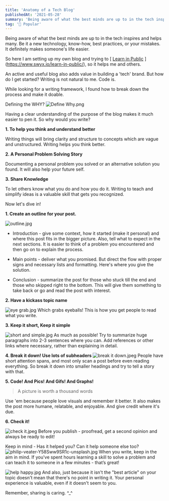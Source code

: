 ```yaml
---
title: 'Anatomy of a Tech Blog'
publishedAt: '2021-05-28'
summary: 'Being aware of what the best minds are up to in the tech inspires and helps many. Be it a new technology, know-how, best practices, or your mistakes'
tag: '🚀 Popular'
---
```


Being aware of what the best minds are up to in the tech inspires and helps many. Be it a new technology, know-how, best practices, or your mistakes. It definitely makes someone's life easier.

So here I am setting up my own blog and trying to [ [Learn in Public](Link) ](https://www.swyx.io/learn-in-public/), so it helps me and others.

An active and useful blog also adds value in building a 'tech' brand. But how do I get started? Writing is not natural to me. Code is.

While looking for a writing framework, I found how to break down the process and make it doable.

Defining the WHY?
![Define Why.png](https://cdn.hashnode.com/res/hashnode/image/upload/v1622079276195/VrKYtx8LS.png)

Having a clear understanding of the purpose of the blog makes it much easier to pen it. So why would you write?

**1. To help you think and understand better**

Writing things will bring clarity and structure to concepts which are vague and unstructured. Writing helps you think better.

**2. A Personal Problem Solving Story**

Documenting a personal problem you solved or an alternative solution you found. It will also help your future self.

**3. Share Knowledge**

To let others know what you do and how you do it. Writing to teach and simplify ideas is a valuable skill that gets you recognized.

Now let's dive in!

**1. Create an outline for your post.**

![outline.jpg](https://cdn.hashnode.com/res/hashnode/image/upload/v1622079440522/Crj6D8i0w.jpeg)

- Introduction - give some context, how it started (make it personal) and where this post fits in the bigger picture. Also, tell what to expect in the next sections. It is easier to think of a problem you encountered and then go on to explain the process.

- Main points - deliver what you promised.
  But direct the flow with proper signs and necessary lists and formatting. Here's where you give the solution.

- Conclusion - summarize the post for those who stuck till the end and those who skipped right to the bottom. This will give them something to take back or go and read the post with interest.

**2. Have a kickass topic name**

![eye grab.jpg](https://cdn.hashnode.com/res/hashnode/image/upload/v1622079650854/NcJB8j-qJ.jpeg)
Which grabs eyeballs! This is how you get people to read what you write.

**3. Keep it short, Keep it simple**

![short and simple.jpg](https://cdn.hashnode.com/res/hashnode/image/upload/v1622079719946/7g5uFmJBG.jpeg)
As much as possible! Try to summarize huge paragraphs into 2-3 sentences where you can. Add references or other links where necessary, rather than explaining in detail.

**4. Break it down! Use lots of subheaders**
![break it down.jpeg](https://cdn.hashnode.com/res/hashnode/image/upload/v1622079910611/t10Eb-hV4.jpeg)
People have short attention spans, and most only scan a post before even reading everything. So break it down into smaller headings and try to tell a story with that.

**5. Code! And Pics! And Gifs! And Graphs!**

> A picture is worth a thousand words

Use 'em because people love visuals and remember it better. It also makes the post more humane, relatable, and enjoyable. And give credit where it's due.

**6. Check it!**

![check it.jpeg](https://cdn.hashnode.com/res/hashnode/image/upload/v1622080950984/5yTC0Dd6o.jpeg)
Before you publish - proofread, get a second opinion and always be ready to edit!

Keep in mind -
Has it helped you? Can it help someone else too?
![philip-veater-Y58Sww9SR1c-unsplash.jpg](https://cdn.hashnode.com/res/hashnode/image/upload/v1622081001114/ezpLjboJG.jpeg)
When you write, keep in the aim in mind. If you've spent hours learning a skill to solve a problem and can teach it to someone in a few minutes - that’s great!

![help happy.jpg](https://cdn.hashnode.com/res/hashnode/image/upload/v1622080891245/0ZzZnYT2_.jpeg)
And also, just because it isn't the "best article" on your topic doesn't mean that there's no point in writing it. Your personal experience is valuable, even if it doesn't seem to you.

Remember, sharing is caring. ^\_^
